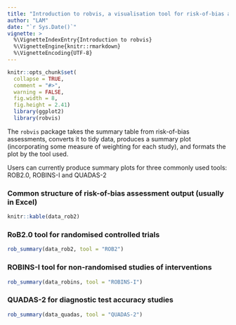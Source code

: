 ```yaml
---
title: "Introduction to robvis, a visualisation tool for risk-of-bias assessments"
author: "LAM"
date: "`r Sys.Date()`"
vignette: >
  %\VignetteIndexEntry{Introduction to robvis}
  %\VignetteEngine{knitr::rmarkdown}
  %\VignetteEncoding{UTF-8}
---
```

```r
knitr::opts_chunk$set(
  collapse = TRUE,
  comment = "#>",
  warning = FALSE,
  fig.width = 8,
  fig.height = 2.41)
  library(ggplot2)
  library(robvis)
```
The `robvis` package takes the summary table from risk-of-bias assessments, converts it to tidy data, produces a summary plot (incorporating some measure of weighting for each study), and formats the plot by the tool used.

Users can currently produce summary plots for three commonly used tools: ROB2.0, ROBINS-I and QUADAS-2

### Common structure of risk-of-bias assessment output (usually in Excel)
```r
knitr::kable(data_rob2)
```


### RoB2.0 tool for randomised controlled trials
```r
rob_summary(data_rob2, tool = "ROB2")
```

### ROBINS-I tool for non-randomised studies of interventions
```r
rob_summary(data_robins, tool = "ROBINS-I")
```

### QUADAS-2 for diagnostic test accuracy studies
```r
rob_summary(data_quadas, tool = "QUADAS-2")
```
